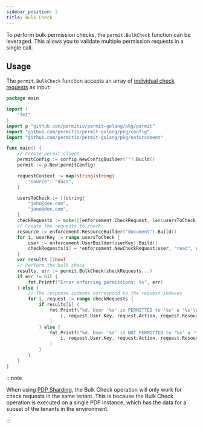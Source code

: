 ```yaml
---
sidebar_position: 2
title: Bulk Check
---
```



To perform bulk permission checks, the `permit.BulkCheck` function can be leveraged.
This allows you to validate multiple permission requests in a single call.

## Usage

The `permit.BulkCheck` function accepts an array of [individual check requests](./check) as input:
```go
package main

import (
	"fmt"
)
import p "github.com/permitio/permit-golang/pkg/permit"
import "github.com/permitio/permit-golang/pkg/config"
import "github.com/permitio/permit-golang/pkg/enforcement"

func main() {
	// Create permit client
	permitConfig := config.NewConfigBuilder("").Build()
	permit := p.New(permitConfig)

	requestContext := map[string]string{
		"source": "docs",
	}

	usersToCheck := []string{
		"john@doe.com",
		"jane@doe.com",
	}
	checkRequests := make([]enforcement.CheckRequest, len(usersToCheck))
    // Create the requests to check
	resource := enforcement.ResourceBuilder("document").Build()
	for i, userKey := range usersToCheck {
		user := enforcement.UserBuilder(userKey).Build()
		checkRequests[i] = *enforcement.NewCheckRequest(user, "read", resource, requestContext)
	}
	var results []bool
    // Perform the bulk check
	results, err := permit.BulkCheck(checkRequests...)
	if err != nil {
		fmt.Printf("Error enforcing permissions: %s", err)
	} else {
		// The response indexes correspond to the request indexes
		for i, request := range checkRequests {
			if results[i] {
				fmt.Printf("%d. User '%s' is PERMITTED to '%s' a '%s'\n",
					i, request.User.Key, request.Action, request.Resource.Type,
				)
			} else {
				fmt.Printf("%d. User '%s' is NOT PERMITTED to '%s' a '%s'\n",
					i, request.User.Key, request.Action, request.Resource.Type,
				)
			}
		}
	}
}
```

:::note

When using [PDP Sharding](/concepts/pdp-sharding), the Bulk Check operation will only work for check requests in the same tenant.
This is because the Bulk Check operation is executed on a single PDP instance,
which has the data for a subset of the tenants in the environment.

:::